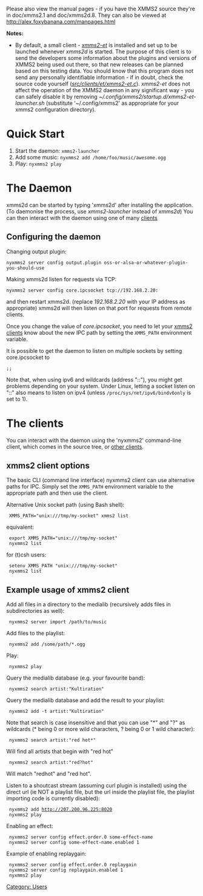 Please also view the manual pages - if you have the XMMS2 source they're in doc/xmms2.1 and doc/xmms2d.8. They can also be viewed at http://alex.foxybanana.com/manpages.html

'''Notes:'''
* By default, a small client - ''[[ET | xmms2-et]]'' is installed and set up to be launched whenever ''xmms2d'' is started. The purpose of this client is to send the developers some information about the plugins and versions of XMMS2 being used out there, so that new releases can be planned based on this testing data. You should know that this program does not send any personally identifiable information - if in doubt, check the source code yourself (''[http://git.xmms.se/?p=xmms2-devel.git;a=blob;f=src/clients/et/xmms2-et.c src/clients/et/xmms2-et.c]''). ''xmms2-et'' does not affect the operation of the XMMS2 daemon in any significant way - you can safely disable it by removing ''~/.config/xmms2/startup.d/xmms2-et-launcher.sh'' (substitute '~/.config/xmms2' as appropriate for your xmms2 configuration directory).

= Quick Start =
# Start the daemon: <code>xmms2-launcher</code>
# Add some music: <code>nyxmms2 add /home/foo/music/awesome.ogg</code>
# Play: <code>nyxmms2 play</code>

= The Daemon =

xmms2d can be started by typing 'xmms2d' after installing the application. (To daemonise the process, use ''xmms2-launcher'' instead of ''xmms2d'') You can then interact with the daemon using one of many [[#The clients | clients]]

== Configuring the daemon ==
Changing output plugin:

 nyxmms2 server config output.plugin oss-or-alsa-or-whatever-plugin-you-should-use

Making xmms2d listen for requests via TCP:

 nyxmms2 server config core.ipcsocket tcp://192.168.2.20:<port> 

and then restart xmms2d. (replace ''192.168.2.20'' with your IP address as appropriate) xmms2d will then listen on that port for requests from remote clients.

Once you change the value of ''core.ipcsocket'', you need to let your [[XMMS2 Clients|xmms2 clients]] know about the new IPC path by setting the <code>XMMS_PATH</code> environment variable.

It is possible to get the daemon to listen on multiple sockets by setting core.ipcsocket to 

 <path>;<path>;<path>

Note that, when using ipv6 and wildcards (address "::"), you might get problems depending on your system. Under Linux, letting a socket listen on "::" also means to listen on ipv4 (unless <code>/proc/sys/net/ipv6/bindv6only</code> is set to 1).

= The clients =
You can interact with the daemon using the 'nyxmms2' command-line client, which comes in the source tree, or [[XMMS2_Clients | other clients]].

== xmms2 client options ==

The basic CLI (command line interface) nyxmms2 client can use alternative paths for IPC. Simply set the <code>XMMS_PATH</code> environment variable to the appropriate path and then use the client.

Alternative Unix socket path (using Bash shell):

  XMMS_PATH="unix:///tmp/my-socket" xmms2 list

equivalent:

  export XMMS_PATH="unix:///tmp/my-socket"
  nyxmms2 list

for (t)csh users:

  setenv XMMS_PATH "unix:///tmp/my-socket"
  nyxmms2 list

== Example usage of xmms2 client ==

Add all files in a directory to the medialib (recursively adds files in subdirectories as well):

  nyxmms2 server import /path/to/music

Add files to the playlist:

  nyxmms2 add /some/path/*.ogg

Play:

  nyxmms2 play

Query the medialib database (e.g. your favourite band):

  nyxmms2 search artist:"Kultiration"

Query the medialib database and add the result to your playlist:

  nyxmms2 add -t artist:"Kultiration"

Note that search is case insensitive and that you can use "*" and "?" as wildcards (* being 0 or more wild characters, ? being 0 or 1 wild character):

  nyxmms2 search artist:"red hot*"

Will find all artists that begin with "red hot"

  nyxmms2 search artist:"red?hot"

Will match "redhot" and "red hot".

Listen to a shoutcast stream (assuming curl plugin is installed) using the direct url (ie NOT a playlist file, but the url inside the playlist file, the playlist importing code is currently disabled):

  nyxmms2 add http://207.200.96.225:8020
  nyxmms2 play

Enabling an effect:

  nyxmms2 server config effect.order.0 some-effect-name
  nyxmms2 server config some-effect-name.enabled 1

Example of enabling replaygain:

  nyxmms2 server config effect.order.0 replaygain
  nyxmms2 server config replaygain.enabled 1
  nyxmms2 play

[[Category: Users]]